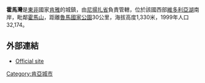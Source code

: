 {{Infobox settlement
<!--See the Table at Infobox Settlement for all fields and descriptions of usage-->
<!-- Basic info  ---------------->
|official_name          =霍馬灣
|other_name             =
|native_name            =  <!-- for cities whose native name is not in English -->
|nickname               = 
|settlement_type        =
|motto                  =
<!-- images and maps  ----------->
|image_skyline          =HomaBay.jpg
|imagesize              = 
|image_caption          = 
|image_flag             = 
|flag_size              =
|image_seal             = 
|seal_size              =
|image_map              = 
|mapsize                = 
|map_caption            = 
|pushpin_map            =Kenya
|pushpin_label_position =bottom
|pushpin_map_caption    =
|coordinates_region     =KE
|subdivision_type       =國家
|subdivision_name       ={{flag|Kenya}}
|subdivision_type1      =省
|subdivision_name1      =[[尼揚扎省|尼揚扎省]]
|subdivision_type2      =
|subdivision_name2      =
|subdivision_type3      = 
|subdivision_name3      = 
|subdivision_type4      = 
|subdivision_name4      = 
<!-- Politics ----------------->
|government_footnotes   =
|government_type        =
|leader_title           =
|leader_name            =
|established_title      =  <!-- Settled -->
|established_date       = 
<!-- Area    --------------------->
|area_magnitude         = 
|unit_pref                =Imperial <!--Enter: Imperial, if Imperial (metric) is desired-->
|area_footnotes           =
|area_total_km2           = 
|area_land_km2            = <!--See table @ Template:Infobox Settlement for details on automatic unit conversion-->
<!-- Population   ----------------------->
|population_as_of               = 1999
|population_footnotes           =
|population_note                =
|population_total               =55,532
|population_density_km2         =
<!-- General information  --------------->
|timezone               = [[東非時間|東非時間]]
|utc_offset             = +3
|timezone_DST           = 
|utc_offset_DST         = 
|latd=0|latm=31|lats=|latNS=S
|longd=34|longm=27|longs=|longEW=E
|elevation_footnotes    =  <!--for references: use <ref> tags-->
|elevation_m            = 
|elevation_ft           = <!-- accord. to Google Earth-->
<!-- Area/postal codes & others -------->
|postal_code_type       =  <!-- enter ZIP code, Postcode, Post code, Postal code... -->
|postal_code            =
|area_code              =
|blank_name             =
|blank_info             =
|website                = 
|footnotes              = 
}}{{NoteTA/lua
| T = zh-tw: 霍馬灣; zh-hk: 河馬灣|zh-tw: 霍馬灣; zh-hk: 河馬灣
}}

'''霍馬灣'''是[[東非|東非]]國家[[肯雅|肯雅]]的城鎮，由[[尼揚扎省|尼揚扎省]]負責管轄，位於該國西部[[維多利亞湖|維多利亞湖]]南岸，毗鄰[[霍馬山|霍馬山]]，距離[[魯馬國家公園|魯馬國家公園]]30公里，海拔高度1,330米，1999年人口32,174。

==外部連結==
* [https://web.archive.org/web/20100328163754/http://www.homabaymunicipalcouncil.org/ Official site]

{{coord|0|31|S|34|27|E|region:KE_type:city|display=title}}

[[Category:肯亞城市|Category:肯亞城市]]